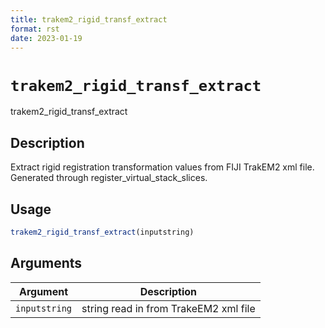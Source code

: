 ```yaml
--- 
title: trakem2_rigid_transf_extract 
format: rst 
date: 2023-01-19 
--- 
```

# `trakem2_rigid_transf_extract`

trakem2_rigid_transf_extract


## Description

Extract rigid registration transformation values from FIJI TrakEM2 xml file. Generated through register_virtual_stack_slices.


## Usage

```r
trakem2_rigid_transf_extract(inputstring)
```


## Arguments

Argument      |Description
------------- |----------------
`inputstring`     |     string read in from TrakeEM2 xml file


